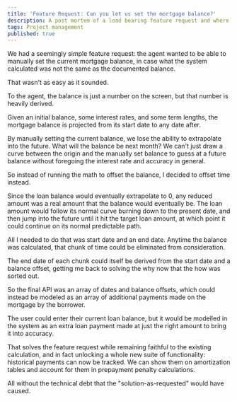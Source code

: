 ```yaml
---
title: 'Feature Request: Can you let us set the mortgage balance?'
description: A post mortem of a load bearing feature request and where the counter-intuitive solution became the correct one
tags: Project management
published: true
---
```


We had a seemingly simple feature request: the agent wanted to be able to manually set the current mortgage balance, in case what the system calculated was not the same as the documented balance.

That wasn't as easy as it sounded.

To the agent, the balance is just a number on the screen, but that number is heavily derived.

Given an initial balance, some interest rates, and some term lengths, the mortgage balance is projected from its start date to any date after.

By manually setting the current balance, we lose the ability to extrapolate into the future. What will the balance be next month? We can't just draw a curve between the origin and the manually set balance to guess at a future balance without foregoing the interest rate and accuracy in general.

So instead of running the math to offset the balance, I decided to offset time instead.

Since the loan balance would eventually extrapolate to 0, any reduced amount was a real amount that the balance would eventually be. The loan amount would follow its normal curve burning down to the present date, and then jump into the future until it hit the target loan amount, at which point it could continue on its normal predictable path.

All I needed to do that was start date and an end date. Anytime the balance was calculated, that chunk of time could be eliminated from consideration.

The end date of each chunk could itself be derived from the start date and a balance offset, getting me back to solving the why now that the how was sorted out.

So the final API was an array of dates and balance offsets, which could instead be modeled as an array of additional payments made on the mortgage by the borrower.

The user could enter their current loan balance, but it would be modelled in the system as an extra loan payment made at just the right amount to bring it into accuracy.

That solves the feature request while remaining faithful to the existing calculation, and in fact unlocking a whole new suite of functionality: historical payments can now be tracked. We can show them on amortization tables and account for them in prepayment penalty calculations.

All without the technical debt that the "solution-as-requested" would have caused.
